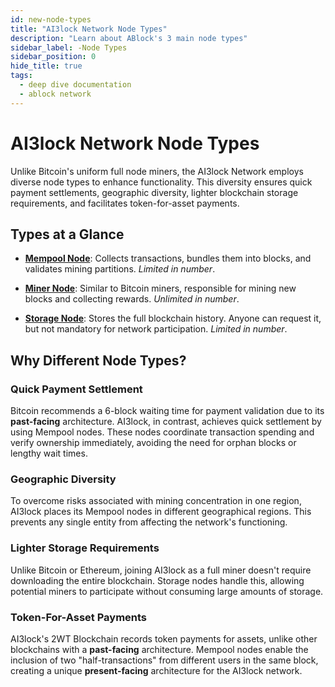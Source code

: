 ```yaml
---
id: new-node-types
title: "AI3lock Network Node Types"
description: "Learn about ABlock's 3 main node types"
sidebar_label: -Node Types
sidebar_position: 0
hide_title: true
tags:
  - deep dive documentation
  - ablock network
---
```


# AI3lock Network Node Types

Unlike Bitcoin's uniform full node miners, the AI3lock Network employs diverse node types to enhance functionality. This diversity ensures quick payment settlements, geographic diversity, lighter blockchain storage requirements, and facilitates token-for-asset payments.

## Types at a Glance

- [**Mempool Node**](Mempool-Node): Collects transactions, bundles them into blocks, and validates mining partitions. *Limited in number*.

- [**Miner Node**](Miner-Node): Similar to Bitcoin miners, responsible for mining new blocks and collecting rewards. *Unlimited in number*.

- [**Storage Node**](Storage-Node): Stores the full blockchain history. Anyone can request it, but not mandatory for network participation. *Limited in number*.

## Why Different Node Types?

### Quick Payment Settlement

Bitcoin recommends a 6-block waiting time for payment validation due to its **past-facing** architecture. AI3lock, in contrast, achieves quick settlement by using Mempool nodes. These nodes coordinate transaction spending and verify ownership immediately, avoiding the need for orphan blocks or lengthy wait times.

### Geographic Diversity

To overcome risks associated with mining concentration in one region, AI3lock places its Mempool nodes in different geographical regions. This prevents any single entity from affecting the network's functioning.

### Lighter Storage Requirements

Unlike Bitcoin or Ethereum, joining AI3lock as a full miner doesn't require downloading the entire blockchain. Storage nodes handle this, allowing potential miners to participate without consuming large amounts of storage.

### Token-For-Asset Payments

AI3lock's 2WT Blockchain records token payments for assets, unlike other blockchains with a **past-facing** architecture. Mempool nodes enable the inclusion of two "half-transactions" from different users in the same block, creating a unique **present-facing** architecture for the AI3lock network.
